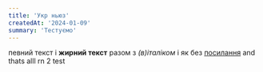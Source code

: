 ```yaml
---
title: 'Укр ньюз'
createdAt: '2024-01-09'
summary: 'Тестуємо'
---
```

певний текст і **жирний текст** разом з _(в)італіком_ і як без [посилання](https://ui.shadcn.com/docs/components/card) and thats alll rn 2 test
